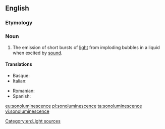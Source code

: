 ==English==
===Etymology===
{{prefix|sono|luminescence}}
===Noun===
{{wikipedia}}
{{en-noun|-}}

# {{context|physics|lang=en}} The emission of short bursts of [[light]] from imploding bubbles in a liquid when excited by [[sound]].

====Translations====
{{trans-top|The emission of short bursts of light from imploding bubbles}}
* Basque: {{t+|eu|sonolumineszentzia}}
* Italian: {{t-|it|sonoluminescenza|f}}
{{trans-mid}}
* Romanian: {{t-|ro|sonoluminiscență|f}}
* Spanish: {{t-|es|sonoluminiscencia|f}}
{{trans-bottom}}

[[Category:en:Light sources]]

[[eu:sonoluminescence]]
[[pl:sonoluminescence]]
[[ta:sonoluminescence]]
[[vi:sonoluminescence]]